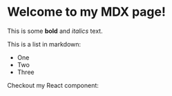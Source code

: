 
# Welcome to my MDX page!

  This is some **bold** and _italics_ text.

  This is a list in markdown:

- One
- Two
- Three

Checkout my React component:

